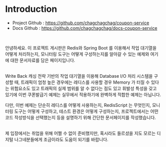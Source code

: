 # Introduction
- Project Github : https://github.com/chagchagchag/coupon-service
- Docs Github : https://github.com/chagchagchag/docs-coupon-service
<br/>

안녕하세요. 이 프로젝트 게시판은 Redis와 Spring Boot 를 이용해서 작업 대기열을 어떻게 처리하는지, 모니터링 도구는 어떻게 구성하는지를 알아갈 수 있는 예제와 여기에 대한 문서자료를 담은 페이지입니다.<br/>
<br/>

Write Back 캐싱 전략 기반의 작업 대기열을 이용해 Database I/O 처리 시스템을 구성할 때, 트래픽이 엄청 높은 경우에는 레디스를 사용할 경우 Memory 가 터질 수 있다는 위험요소도 있고 트래픽의 실제 범위를 알 수 없다는 점도 있고 휘발성 특성을 갖고 있기에 이번 쿠폰발급기 예제는 실무에서 적용하기에 완벽하게 적합한 예제는 아닙니다.<br/>

다만, 이번 예제는 단순히 레디스를 어떻게 사용하는지, RedisScript 는 무엇인지, 모니터링 도구는 어떻게 구성하고, 테스트 환경은 어떻게 구성하는지, 프로젝트에서는 어떤 코드 작성방식을 선택했는지 등을 설명하기 위해 간단한 문서페이지를 작성했습니다.<br/>
<br/>

제 입장에서는 취업을 위해 어쩔 수 없이 준비했지만, 혹시라도 들르셨을 지도 모르는 디지털 나그네분들에게 조금이라도 도움이 되기를 바랍니다.<br/>
<br/>
